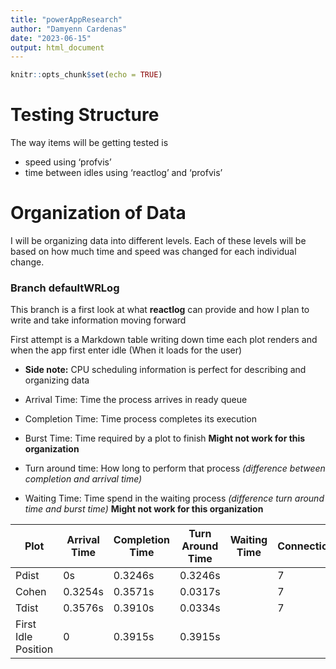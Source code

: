 ```yaml
---
title: "powerAppResearch"
author: "Damyenn Cardenas"
date: "2023-06-15"
output: html_document
---
```


```r
knitr::opts_chunk$set(echo = TRUE)
```

# Testing Structure

The way items will be getting tested is

-   speed using 'profvis'
-   time between idles using 'reactlog' and 'profvis'

# Organization of Data

I will be organizing data into different levels. Each of these levels will be based on how much time and speed was changed for each individual change.

### Branch defaultWRLog

This branch is a first look at what **reactlog** can provide and how I plan to write and take information moving forward

First attempt is a Markdown table writing down time each plot renders and when the app first enter idle (When it loads for the user)

-   **Side note:** CPU scheduling information is perfect for describing and organizing data

-   Arrival Time: Time the process arrives in ready queue

-   Completion Time: Time process completes its execution

-   Burst Time: Time required by a plot to finish **Might not work for this organization**

-   Turn around time: How long to perform that process *(difference between completion and arrival time)*

-   Waiting Time: Time spend in the waiting process *(difference turn around time and burst time)* **Might not work for this organization**

| Plot  | Arrival Time | Completion Time | Turn Around Time | Waiting Time | Connections |
|------------|------------|------------|------------|------------|------------|
| Pdist | 0s           | 0.3246s         | 0.3246s          |              | 7           |
| Cohen | 0.3254s      | 0.3571s         | 0.0317s           |              | 7           |
| Tdist | 0.3576s      | 0.3910s         | 0.0334s          |              | 7           |
| First Idle Position | 0 | 0.3915s | 0.3915s | | |





